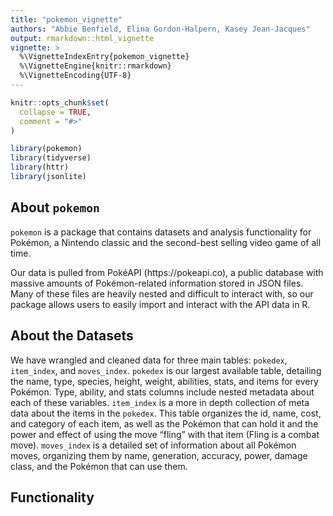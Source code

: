 ```yaml
---
title: "pokemon_vignette"
authors: "Abbie Benfield, Elina Gordon-Halpern, Kasey Jean-Jacques"
output: rmarkdown::html_vignette
vignette: >
  %\VignetteIndexEntry{pokemon_vignette}
  %\VignetteEngine{knitr::rmarkdown}
  %\VignetteEncoding{UTF-8}
---
```


```r
knitr::opts_chunk$set(
  collapse = TRUE,
  comment = "#>"
)
```

```r
library(pokemon)
library(tidyverse)
library(httr)
library(jsonlite)
```

## About `pokemon`
`pokemon` is a package that contains datasets and analysis functionality for Pokémon, a Nintendo classic and the second-best selling video game of all time.

Our data is pulled from PokéAPI (https://pokeapi.co), a public database with massive amounts of Pokémon-related information stored in JSON files. Many of these files are heavily nested and difficult to interact with, so our package allows users to easily import and interact with the API data in R.

## About the Datasets 
We have wrangled and cleaned data for three main tables: `pokedex`, `item_index`, and `moves_index`.
`pokedex` is our largest available table, detailing the name, type, species, height, weight, abilities, stats, and items for every Pokémon. Type, ability, and stats columns include nested metadata about each of these variables.
`item_index` is a more in depth collection of meta data about the items in the `pokedex`. This table organizes the id, name, cost, and category of each item, as well as the Pokémon that can hold it and the power and effect of using the move "fling" with that item (Fling is a combat move).
`moves_index` is a detailed set of information about all Pokémon moves, organizing them by name, generation, accuracy, power, damage class, and the Pokémon that can use them.

## Functionality
